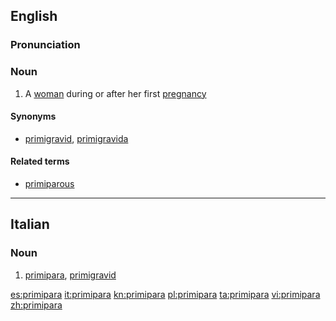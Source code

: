 ==English==

===Pronunciation===
{{rfap|UK|UK}}
{{rfap|US|US}}

===Noun===
{{en-noun|s|primiparae}}

# A [[woman]] during or after her first [[pregnancy]]

====Synonyms====
* [[primigravid#Noun|primigravid]], [[primigravida]]

====Related terms====
* [[primiparous]]

----

==Italian==

===Noun===
{{it-noun|f|primipare}}

# [[#English|primipara]], [[primigravid]]

[[es:primipara]]
[[it:primipara]]
[[kn:primipara]]
[[pl:primipara]]
[[ta:primipara]]
[[vi:primipara]]
[[zh:primipara]]